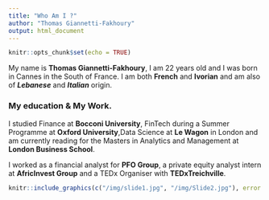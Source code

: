 ```yaml
---
title: "Who Am I ?"
author: "Thomas Giannetti-Fakhoury"
output: html_document
---
```


```r
knitr::opts_chunk$set(echo = TRUE)
```


My name is **Thomas Giannetti-Fakhoury**, I am 22 years old and I was born in Cannes in the South of France. I am both **French** and **Ivorian** and am also of ***Lebanese*** and ***Italian*** origin.

### My education & My Work.

I studied Finance at **Bocconi University**, FinTech during a Summer Programme at **Oxford University**,Data Science at **Le Wagon** in London and am currently reading for the Masters in Analytics and Management at **London Business School**. 

I worked as a financial analyst for **PFO Group**, a private equity analyst intern at **AfricInvest Group** and a TEDx Organiser with **TEDxTreichville**.

```r
knitr::include_graphics(c("/img/slide1.jpg", "/img/Slide2.jpg"), error = FALSE)
```
